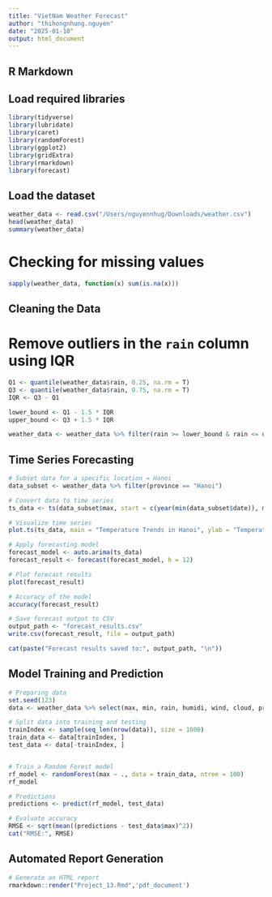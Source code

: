 ```yaml
---
title: "VietNam Weather Forecast"
author: "thihongnhung.nguyen"
date: "2025-01-10"
output: html_document
---
```




## R Markdown
## Load required libraries

```r
library(tidyverse)
library(lubridate)
library(caret)
library(randomForest)
library(ggplot2)
library(gridExtra)
library(rmarkdown)
library(forecast)
```

## Load the dataset 

```r
weather_data <- read.csv("/Users/nguyennhug/Downloads/weather.csv")
head(weather_data)
summary(weather_data)
```

# Checking for missing values

```r

sapply(weather_data, function(x) sum(is.na(x)))
```

## Cleaning the Data

# Remove outliers in the `rain` column using IQR
```r
Q1 <- quantile(weather_data$rain, 0.25, na.rm = T)
Q3 <- quantile(weather_data$rain, 0.75, na.rm = T)
IQR <- Q3 - Q1

lower_bound <- Q1 - 1.5 * IQR
upper_bound <- Q3 + 1.5 * IQR

weather_data <- weather_data %>% filter(rain >= lower_bound & rain <= upper_bound)
```

##  Time Series Forecasting

```r

# Subset data for a specific location = Hanoi
data_subset <- weather_data %>% filter(province == "Hanoi")

# Convert data to time series
ts_data <- ts(data_subset$max, start = c(year(min(data_subset$date)), month(min(data_subset$date))), frequency = 12) 

# Visualize time series
plot.ts(ts_data, main = "Temperature Trends in Hanoi", ylab = "Temperature", xlab = "Time")

# Apply forecasting model
forecast_model <- auto.arima(ts_data)
forecast_result <- forecast(forecast_model, h = 12)

# Plot forecast results
plot(forecast_result)

# Accuracy of the model
accuracy(forecast_result)
```

```r
# Save forecast output to CSV
output_path <- "forecast_results.csv"
write.csv(forecast_result, file = output_path)

cat(paste("Forecast results saved to:", output_path, "\n"))
```


## Model Training and Prediction
```r
# Preparing data
set.seed(123)
data <- weather_data %>% select(max, min, rain, humidi, wind, cloud, pressure)

# Split data into training and testing
trainIndex <- sample(seq_len(nrow(data)), size = 1000) 
train_data <- data[trainIndex, ]
test_data <- data[-trainIndex, ]


# Train a Random Forest model
rf_model <- randomForest(max ~ ., data = train_data, ntree = 100)
rf_model

# Predictions
predictions <- predict(rf_model, test_data)

# Evaluate accuracy
RMSE <- sqrt(mean((predictions - test_data$max)^2))
cat("RMSE:", RMSE)
```

## Automated Report Generation

```r
# Generate an HTML report
rmarkdown::render("Project_13.Rmd",'pdf_document')
```


